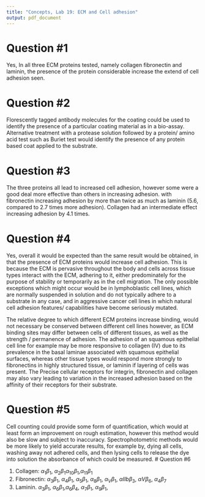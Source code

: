 ```yaml
---
title: "Concepts, Lab 19: ECM and Cell adhesion"
output: pdf_document
---
```


# Question #1
Yes, In all three ECM proteins tested, namely collagen fibronectin and laminin, the presence of the protein considerable increase the extend of cell adhesion seen. 

# Question #2
Florescently tagged antibody molecules for the coating could be used to identify the presence of a particular coating material as in a bio-assay. Alternative treatment with a protease solution followed by a protein/ amino acid test such as Buriet test would identify the presence of any protein based coat applied to the substrate. 

# Question #3
The three proteins all lead to increased cell adhesion, however some were a good deal more effective than others in increasing adhesion. with fibronectin increasing adhesion by more than twice as much as laminin (5.6, compared to 2.7 times more adhesion). Collagen had an intermediate effect increasing adhesion by 4.1 times. 

# Question #4
Yes, overall it would be expected than the same result would be obtained, in that the presence of ECM proteins would increase cell adhesion. This is because the ECM is pervasive throughout the body and cells across tissue types interact with the ECM, adhering to it, either predominately for the purpose of stability or temporarily as in the cell migration. The only possible exceptions which might occur would be in lymphoblastic cell lines, which are normally suspended in solution and do not typically adhere to a substrate in any case, and in aggressive cancer cell lines in which natural cell adhesion features/ capabilities have become seriously mutated. 

The relative degree to which different ECM proteins increase binding, would not necessary be conserved between different cell lines however, as ECM binding sites may differ between cells of different tissues, as well as the strength / permanence of adhesion. The adhesion of an squamous epithelial cell line for example may be more responsive to collagen (IV) due to its prevalence in the basal laminae associated with squamous epithelial surfaces, whereas other tissue types would respond more strongly to fibronectins in highly structured tissue, or laminin if layering of cells was present. The Precise cellular receptors for integrin, fibronectin and collagen may also vary leading to variation in the increased adhesion based on the affinity of their receptors for their substrate. 

# Question #5
Cell counting could provide some form of quantification, which would at least form an improvement on rough estimation, however this method would also be slow and subject to inaccuracy. Spectrophotometric methods would be more likely to yield accurate results, for example by, dying all cells, washing away not adhered cells, and then lysing cells to release the dye into solution the absorbance of which could be measured. 
# Question #6 

 #. Collagen: $\alpha_1\beta_1$, $\alpha_2\beta_1$$\alpha_{10}\beta_1$,$\alpha_{11}\beta_1$
 #. Fibronectin: $\alpha_3\beta_1$, $\alpha_4\beta_1$, $\alpha_5\beta_1$, $\alpha_8\beta_1$, $\alpha_ V\beta_1$, $\alpha IIb\beta_3$, $\alpha V \beta_6$, $\alpha_4\beta_7$
 #. Laminin. $\alpha_3\beta_1$, $\alpha_6\beta_1$,$\alpha_6\beta_4$, $\alpha_7\beta_1$, $\alpha_9\beta_1$, 